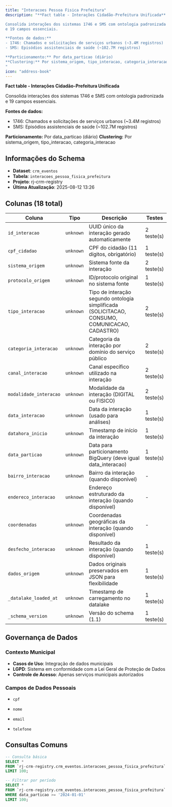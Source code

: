 ```yaml
---
title: "Interacoes Pessoa Fisica Prefeitura"
description: "**Fact table - Interações Cidadão-Prefeitura Unificada**

Consolida interações dos sistemas 1746 e SMS com ontologia padronizada 
e 19 campos essenciais.

**Fontes de dados:**
- 1746: Chamados e solicitações de serviços urbanos (~3.4M registros)
- SMS: Episódios assistenciais de saúde (~102.7M registros)

**Particionamento:** Por data_particao (diário)
**Clustering:** Por sistema_origem, tipo_interacao, categoria_interacao
"
icon: "address-book"
---
```


**Fact table - Interações Cidadão-Prefeitura Unificada**

Consolida interações dos sistemas 1746 e SMS com ontologia padronizada 
e 19 campos essenciais.

**Fontes de dados:**
- 1746: Chamados e solicitações de serviços urbanos (~3.4M registros)
- SMS: Episódios assistenciais de saúde (~102.7M registros)

**Particionamento:** Por data_particao (diário)
**Clustering:** Por sistema_origem, tipo_interacao, categoria_interacao


## Informações do Schema

- **Dataset**: `crm_eventos`
- **Tabela**: `interacoes_pessoa_fisica_prefeitura`
- **Projeto**: rj-crm-registry
- **Última Atualização**: 2025-08-12 13:26



## Colunas (18 total)


| Coluna | Tipo | Descrição | Testes |
|--------|------|-----------|--------|
| `id_interacao` | `unknown` | UUID único da interação gerado automaticamente | 2 teste(s) |
| `cpf_cidadao` | `unknown` | CPF do cidadão (11 dígitos, obrigatório) | 1 teste(s) |
| `sistema_origem` | `unknown` | Sistema fonte da interação | 2 teste(s) |
| `protocolo_origem` | `unknown` | ID/protocolo original no sistema fonte | 1 teste(s) |
| `tipo_interacao` | `unknown` | Tipo de interação segundo ontologia simplificada (SOLICITACAO, CONSUMO, COMUNICACAO, CADASTRO) | 2 teste(s) |
| `categoria_interacao` | `unknown` | Categoria da interação por domínio do serviço público | 2 teste(s) |
| `canal_interacao` | `unknown` | Canal específico utilizado na interação | 2 teste(s) |
| `modalidade_interacao` | `unknown` | Modalidade da interação (DIGITAL ou FISICO) | 2 teste(s) |
| `data_interacao` | `unknown` | Data da interação (usado para análises) | 1 teste(s) |
| `datahora_inicio` | `unknown` | Timestamp de início da interação | 1 teste(s) |
| `data_particao` | `unknown` | Data para particionamento BigQuery (deve igual data_interacao) | 1 teste(s) |
| `bairro_interacao` | `unknown` | Bairro da interação (quando disponível) | - |
| `endereco_interacao` | `unknown` | Endereço estruturado da interação (quando disponível) | - |
| `coordenadas` | `unknown` | Coordenadas geográficas da interação (quando disponível) | - |
| `desfecho_interacao` | `unknown` | Resultado da interação (quando disponível) | 1 teste(s) |
| `dados_origem` | `unknown` | Dados originais preservados em JSON para flexibilidade | 1 teste(s) |
| `_datalake_loaded_at` | `unknown` | Timestamp de carregamento no datalake | 1 teste(s) |
| `_schema_version` | `unknown` | Versão do schema (1.1) | 1 teste(s) |



## Governança de Dados


### Contexto Municipal
- **Casos de Uso**: Integração de dados municipais
- **LGPD**: Sistema em conformidade com a Lei Geral de Proteção de Dados
- **Controle de Acesso**: Apenas serviços municipais autorizados

### Campos de Dados Pessoais


- `cpf`

- `nome`

- `email`

- `telefone`




## Consultas Comuns

```sql
-- Consulta básica
SELECT *
FROM `rj-crm-registry.crm_eventos.interacoes_pessoa_fisica_prefeitura`
LIMIT 100;
```


```sql
-- Filtrar por período
SELECT *
FROM `rj-crm-registry.crm_eventos.interacoes_pessoa_fisica_prefeitura`
WHERE data_particao >= '2024-01-01'
LIMIT 100;
```
